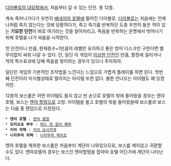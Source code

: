 [[디아볼로의 대모험]]에서, 처음부터 갈 수 있는 던전. 총 12층.

계속 죽어나가다가 우연히 [[베네치아 호텔]]에 떨어진 디아볼로. [[디아볼로]]는 처음에는 언제나처럼 죽지 않는다는 것에 당황하다가, 죽고 죽기를 반복하던 도중 우연히 들은 적이 있는 '''기묘한 던전'''이 바로 여기라는 것을 알아차리고, 죽음을 반복하는 운명에서 벗어나기 위해 호텔을 나가 싸움을 시작한다.

첫 던전이니 만큼, 현재층수+1만큼의 레벨만 유지하고 좋은 방어 디스크만 구한다면 별 무리없이 싸워 나갈 수 있다. 단, 일단 이 게임이 [[이상한 던전]]인 만큼, 함정에 걸리거나 적의 특수효과에 당해 죽음을 맞이하는 경우가 있으니 주의하자.

일단은 게임의 기본적인 조작법을 느낀다는 느낌으로 가볍게 플레이를 하면 된다. 첫번째 던전이라 미식별상태로 떨어지는 아이템 또한 없다. 물론 안나오는 아이템도 꽤 있겠지만.

12층의 보스룸은 어떤 아이템도 들지 않고 빈 손으로 호텔의 밖에 들어왔을 경우는 엔야 호텔, 보스는 [[엔야 할멈]]으로 고정. 아이템을 들고 호텔의 밖을 들어왔을때 보스룸과 보스는 다음 중 랜덤으로 지정된다.

 * '''엔야 호텔''' : [[엔야 할멈]]
 * '''모리오쵸 부두''' : [[레드 핫 칠리 페퍼]]
 * '''키라 저택''' : [[키라 요시카게]]
 * '''니지무라 저택''' : [[니지무라 케이쵸]]

엔야 호텔을 제외한 보스룸은 처음부터 계단이 나와있으므로, 보스를 깨지않고 귀환할 수도 있다. 엔야호텔의 경우는 보스인 엔야할멈을 잡아야 호텔 어딘가에 계단이 나타난다.
